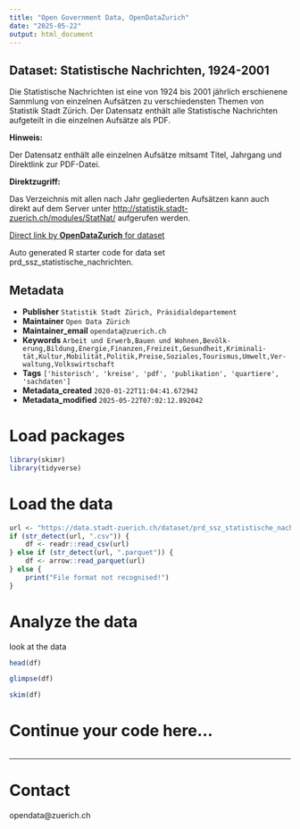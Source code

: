 ```yaml
---
title: "Open Government Data, OpenDataZurich"
date: "2025-05-22"
output: html_document
---
```


## Dataset: Statistische Nachrichten, 1924-2001


Die Statistische Nachrichten ist eine von 1924 bis 2001 jährlich erschienene Sammlung von einzelnen Aufsätzen zu verschiedensten Themen von Statistik Stadt Zürich. Der Datensatz enthält alle Statistische Nachrichten aufgeteilt in die einzelnen Aufsätze als PDF.


**Hinweis:**


Der Datensatz enthält alle einzelnen Aufsätze mitsamt Titel, Jahrgang und  Direktlink zur PDF-Datei. 


[]()

**Direktzugriff:**

Das Verzeichnis mit allen nach Jahr gegliederten Aufsätzen kann auch direkt auf dem Server unter [http://statistik.stadt-zuerich.ch/modules/StatNat/](http://statistik.stadt-zuerich.ch/modules/StatNat/) aufgerufen werden. 


[]()



[Direct link by **OpenDataZurich** for dataset](https://data.stadt-zuerich.ch/dataset/prd_ssz_statistische_nachrichten)

Auto generated R starter code for data set prd_ssz_statistische_nachrichten.

## Metadata

- **Publisher** `Statistik Stadt Zürich, Präsidialdepartement`
- **Maintainer** `Open Data Zürich`
- **Maintainer_email** `opendata@zuerich.ch`
- **Keywords** `Arbeit und Erwerb,Bauen und Wohnen,Bevölk­erung,Bildung,Energie,Finanzen,Freizeit,Ge­sund­heit,Kri­mi­na­li­tät,Kultur,Mobilität,Politik,Preise,Soziales,Tour­is­mus,Umwelt,Ver­walt­ung,​​Volks​­wirt​­schaft`
- **Tags** `['historisch', 'kreise', 'pdf', 'publikation', 'quartiere', 'sachdaten']`
- **Metadata_created** `2020-01-22T11:04:41.672942`
- **Metadata_modified** `2025-05-22T07:02:12.892042`


# Load packages

```r
library(skimr)
library(tidyverse)
```

# Load the data

```r
url <- "https://data.stadt-zuerich.ch/dataset/prd_ssz_statistische_nachrichten/download/prd_ssz_statistische_nachrichten.csv"
if (str_detect(url, ".csv")) {
    df <- readr::read_csv(url)
} else if (str_detect(url, ".parquet")) {
    df <- arrow::read_parquet(url)
} else {
    print("File format not recognised!")
}
```

# Analyze the data

look at the data
```r
head(df)
```

```r
glimpse(df)
```

```r
skim(df)
```

# Continue your code here...

```r

```

------------------------------------------------------------------------

# Contact

opendata@zuerich.ch
